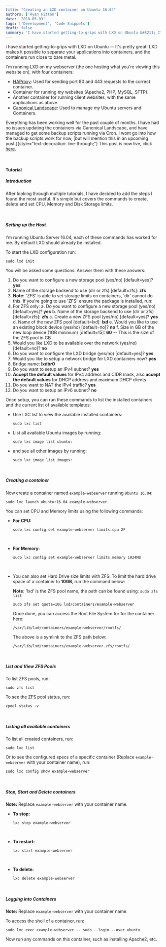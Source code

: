 ```yaml
---
title: "Creating an LXD container on Ubuntu 16.04"
authors: ['Ryan Fitton']
date: '2018-05-03'
tags: ['Development', 'Code Snippets']
draft: false
summary: 'I have started getting-to-grips with LXD on Ubuntu &#8211; It&#8217;s pretty great! LXD makes it possible to separate your applications into containers, and the containers run close to bare metal. I&#8217;m running LXD on my webserver (the one hosting what you&#8217;re viewing this website on), with four containers: HAProxy: Used for sending port 80 and ...'
---
```


I have started getting-to-grips with LXD on Ubuntu -- It's pretty great! LXD makes it possible to separate your applications into containers, and the containers run close to bare metal.

I'm running LXD on my webserver (the one hosting what you're viewing this website on), with four containers:

-   [HAProxy](http://www.haproxy.org/): Used for sending port 80 and 443 requests to the correct container.
-   Container for running my websites (Apache2, PHP, MySQL, SFTP).
-   Another container for running client websites, with the same applications as above.
-   [Canonical Landscape](https://landscape.canonical.com/set-up-on-prem): Used to manage my Ubuntu servers and Containers.

Everything has been working well for the past couple of months. I have had no issues updating the containers via Canonical Landscape, and have managed to get some backup scripts running via Cron. I wont go into how the backup scripts work for now, [but will mention this in an upcoming post.]{style="text-decoration: line-through;"} This post is now live, click [here](/blog/blog/lxd-container-backup-to-ftp-server-script/).

 

#### Tutorial

##### Introduction

After looking through multiple tutorials, I have decided to add the steps I found the most useful. It's simple but covers the commands to create, delete and set CPU, Memory and Disk Storage limits.

 

##### Setting up the Host

I'm running Ubuntu Server 16.04, each of these commands has worked for me. By default LXD should already be installed.

To start the LXD configuration run:

``` language-markup
sudo lxd init
```

You will be asked some questions. Answer them with these answers:

1.  Do you want to configure a new storage pool (yes/no) \[default=yes\]? **yes**
2.  Name of the storage backend to use (dir or zfs) \[default=zfs\]: **zfs**
3.  **Note:** 'ZFS' is able to set storage limits on containers, 'dir' cannot do this. If you're going to use 'ZFS' ensure the package is installed, run:
4.  For ZFS only:
    a.  Do you want to configure a new storage pool (yes/no) \[default=yes\]? **yes**
    b.  Name of the storage backend to use (dir or zfs) \[default=zfs\]: **zfs**
    c.  Create a new ZFS pool (yes/no) \[default=yes\]? **yes**
    d.  Name of the new ZFS pool \[default=lxd\]: **lxd**
    e.  Would you like to use an existing block device (yes/no) \[default=no\]? **no**
    f.  Size in GB of the new loop device (1GB minimum) \[default=15\]: **60** -- This is the size of the ZFS pool in GB
5.  Would you like LXD to be available over the network (yes/no) \[default=no\]? **no**
6.  Do you want to configure the LXD bridge (yes/no) \[default=yes\]? **yes**
7.  Would you like to setup a network bridge for LXD containers now? **yes**
8.  Bridge name: **lxdbr0**
9.  Do you want to setup an IPv4 subnet? **yes**
10. **Accept the default values** for IPv4 address and CIDR mask, also **accept the default values** for DHCP address and maximum DHCP clients
11. Do you want to NAT the IPv4 traffic? **yes**
12. Do you want to setup an IPv6 subnet? **no**

Once setup, you can run these commands to list the installed containers and the current list of available templates:

-   Use LXC list to view the available installed containers:

    ``` language-markup
    sudo lxc list
    ```

-   List all available Ubuntu images by running:

    ``` language-markup
    sudo lxc image list ubuntu:
    ```

-   and see all other images by running:

    ``` language-markup
    sudo lxc image list images:
    ```

 

##### Creating a container

Now create a container named `example-webserver` running `Ubuntu 16.04`:

``` language-markup
sudo lxc launch ubuntu:16.04 example-webserver
```

You can set CPU and Memory limits using the following commands:

-   **For CPU:**

    ``` language-markup
    sudo lxc config set example-webserver limits.cpu 2F
    ```

     

-   **For Memory:**

    ``` language-markup
    sudo lxc config set example-webserver limits.memory 1024MB
    ```

     

-   You can also set Hard Drive size limits with ZFS. To limit the hard drive space of a container to **10GB**, run the command below:

    **Note:** 'lxd' is the ZFS pool name, the path can be found using: `sudo zfs list`

    ``` language-markup
    sudo zfs set quota=10G lxd/containers/example-webserver
    ```

    Once done, you can access the Root File System for for the container here:

    ``` language-markup
    /var/lib/lxd/containers/example-webserver/rootfs/
    ```

    The above is a symlink to the ZFS path below:

    ``` language-markup
    /var/lib/lxd/containers/example-webserver.zfs/rootfs/
    ```

 

##### List and View ZFS Pools

To list ZFS pools, run:

``` language-markup
sudo zfs list
```

To see the ZFS pool status, run:

``` language-markup
zpool status -v
```

 

##### Listing all available containers

To list all created containers, run:

``` language-markup
sudo lxc list
```

Or to see the configured specs of a specific container (Replace `example-webserver` with your container name), run:

``` language-markup
sudo lxc config show example-webserver
```

 

##### Stop, Start and Delete containers

**Note:** Replace `example-webserver` with your container name.

-   **To stop:**

    ``` language-markup
    lxc stop example-webserver
    ```

     

-   **To restart:**

    ``` language-markup
    lxc start example-webserver
    ```

     

-   **To delete:**

    ``` language-markup
    lxc delete example-webserver
    ```

 

##### Logging into Containers

**Note:** Replace `example-webserver` with your container name.

To access the shell of a container, run:

``` language-markup
sudo lxc exec example-webserver -- sudo --login --user ubuntu
```

Now run any commands on this container, such as installing Apache2, etc.
